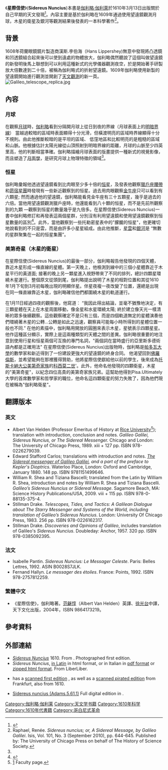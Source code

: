 {{expand|time=2015-10-17T05:20:03+00:00}}
{{refimprove|time=2015-10-17T05:20:03+00:00}}
{{Infobox Book 
| name                 = 星際信使
| image                = [[File:Sidereus_Nuncius_1610.Galileo.jpg|150px]]
| author               = [[伽利略·伽利萊|伽利略·伽利萊]]
| title_orig           = {{lang|it|Sidereus Nuncius, or, The Sidereal Messenger}}
| country              = [[威尼斯共和國|威尼斯共和國]]
| language             = [[新拉丁语|新拉丁语]]
| subject              = 
| genre                = 
| publisher            = 
| release_date         = 1610年
| media_type           = 
| pages                = 
| format               =
| isbn                 = 
}}
《'''星際信使'''》('''Sidereus Nuncius''')本書是[[伽利略·伽利萊|伽利略·伽利萊]]於1610年3月13日出版關於自己早期的天文發現<ref>{{Cite web|title = A Very Rare Book|url = http://www.newyorker.com/magazine/2013/12/16/a-very-rare-book|website = The New Yorker|access-date = 2016-01-11|archive-date = 2021-01-19|archive-url = https://web.archive.org/web/20210119094109/https://www.newyorker.com/magazine/2013/12/16/a-very-rare-book|dead-url = no}}</ref>。內容主要是基於伽利略在1609年通過使用望遠鏡觀測月球，木星的衛星及銀河等觀測結果後發表的一本科學著作<ref name="Raphael">Raphael, Renée. ''Sidereus nuncius; or, A Sidereal Message, by Galileo Galilei''. Isis, Vol. 101, No. 3 (September 2010), pp. 644-645. Published by: The University of Chicago Press on behalf of The History of Science Society.</ref>。

== 背景 ==
1608年荷蘭眼鏡鏡片製造商漢斯.李伯海（Hans Lippershey)無意中發現將凸透鏡和凹透鏡組合起來後可以使到遠處的物體放大，伽利略偶然聽說了這個叫做望遠鏡的新發明後馬上聯想到可以利用這種新式的光學儀器觀測夜空，於是開始著手研製放大倍數達到二十倍，被稱為伽利略式的折射望遠鏡。1609年伽利略使用新製的望遠鏡開始進行觀測並開創了[[天文觀測|天文觀測]]的新一頁。[[File:Galileo_telescope_replica.jpg|thumb]]

== 內容 ==
=== 月球 === 
在觀察[[月球|月球]]時，[[伽利略|伽利略]]看到分隔開月球上從日到夜的界線（月球表面上的[[晨昏圈|明暗界線]]） 當越過較暗的區域時表面顯得十分光滑，但橫渡明亮的區域時界線顯得十分不規則。由此他推斷較暗的是平坦的區域、 低窪地區和比較明亮的是粗糙的區域和山脈。他根據估計太陽光線從山頂照射到明暗界線的距離，月球的山脈至少四英里高，他的判斷相當準確。伽利略描繪月球表面的版畫提供一種新式的視覺影像，而且塑造了[[月面學|月面學]]，是研究月球上物理特徵的領域<ref name="Raphael"/>。

=== 恒星 === 
伽利略彙報他透過望遠鏡看到比肉眼至少多十倍的[[恒星|恒星]]，及發表他觀察[[獵戶座腰帶|獵戶座腰帶]]和[[昴宿星團|昴宿星團]]時發現有一些新近觀察到的恒星。過去用肉眼觀察[[金牛座|金牛座]]只可以看到有六顆星; 然而通過他的望遠鏡，伽利略能看見金牛座有三十五顆星，幾乎是過去的六倍。當他用望遠鏡觀測獵戶座時，他還能看到八十顆的恒星，而不是先前所觀察到的九顆 —觀察到恒星的數量幾乎是九倍多。在星際信使(Sidereus Nuncius)一書中伽利略修訂和再發表這兩個星群，分別沒有利用望遠鏡和使用望遠鏡觀察到恒星數量的區別<ref name="Spiller">{{cite journal |last=Spiller |first=Elizabeth A. |title=Reading through Galileo's Telescope: Margaret Cavendish and the Experience of Reading |journal={{link-en|美國文藝復興學會|The Renaissance Society of America|Renaissance Quarterly}} |volume=53 |issue=1 |year=2000 |pages=192–221 |publisher=The University of Chicago Press on behalf of the Renaissance Society of America |doi=10.2307/2901537 |jstor= }}</ref>。此外，當他觀察到一些托勒密星表中的"朦朧的恒星"，他更確切地說看到的不只是雲，而是由許多小星星組成。由此他推斷，[[星雲|星雲]]和[[銀河|銀河]]是 “無數的星群聚集在一起的恒星集團”。

=== 美第奇星（木星的衛星） ===
在星際信使(Sidereus Nuncius)的最後一部分，伽利略報告他發現的四個天體，靠近木星形成一條直線的星體。第一天晚上，他檢測到線中的三個小星體靠近于木星平行的黃道面; 接著的晚上另一顆星進入視野帶來了不同的排列，總計四顆星環繞木星運行。整個原文從頭到尾，伽利略提出說明了木星的相對位置和其從1610年1月下旬到3月初每晚出現的明顯伴星。伴星夜複一夜改變了位置，還總是出現在同一條直線靠近木星，伽利略確信他們都圍繞木星的軌道運行。

在1月11日經過四夜的觀察後，他寫道︰
“我因此得出結論，並毫不猶豫地決定，有三顆星體在天上在木星周圍移動，像金星和水星環繞太陽; 終於建立像天光一樣清晰的眾多後續觀察。這些觀察確定不是只有三個，而是四個軌道無定的星體演奏他們環繞著木星的公轉...公轉是如此之迅速，觀察員可能每小時所得到的星體位置一般也不同.” 
在他的素描中，伽利略用開放的圓圈來表示木星，星號表示四顆星星。他作這種區分顯示，實際上是這兩種類型的天體之間的差異。伽利略很重要的地注意到使用行星和恒星兩個可互換的專門名詞，"兩個詞在當時盛行的亞里斯多德術語內都是正確用法" 
在星際信使(Sidereus Nuncius)出版物時，伽利略是[[帕多瓦大學|帕多瓦大學]]的數學家和新近得到了一份建設更強大的望遠鏡的終身合同。
他渴望回到[[佛羅倫斯|佛羅倫斯]]，並希望能夠在那裡獲得贊助，他將星際信使獻給他以前的學生，後來成為[[托斯卡納大公|托斯卡納大公]][[美第奇家族|美第奇家族]]的[[科西莫二世|科西莫二世]]'。此外，他命名他發現的四顆衛星，木星的"美第奇星"，以紀念四位高貴的美第奇家族兄弟。這幫助他得到Pisa.Ultimately大學的首席數學家和哲學家的職位，他命名這四顆衛星的努力失敗了，因為他們現在被稱為"伽利略衛星"。


==翻譯版本==
===英文===
* Albert Van Helden (Professor Emeritus of History at [[萊斯大學|Rice University]]<ref>[http://search.rice.edu/people/detail/html/aGVsZGVu/] {{Wayback|url=http://search.rice.edu/people/detail/html/aGVsZGVu/ |date=20210806021316 }} Faculty page.</ref>); translation with introduction, conclusion and notes. ''Galileo Galilei, Sidereus Nuncius, or The Sidereal Messenger.'' Chicago and London: The University of Chicago Press, 1989. xiii + 127 pp. ISBN 978-0226279039.
* Edward Stafford Carlos; translations with introduction and notes. ''[https://archive.org/details/siderealmessenge80gali The Sidereal messenger of Galileo Galilei], and a part of the preface to Kepler's Dioptrics''. Waterloo Place, London: Oxford and Cambridge, January 1880. 148 pp. ISBN 9781151499646.
* William R. Shea and Tiziana Bascelli; translated from the Latin by William R. Shea, introduction and notes by William R. Shea and Tiziana Bascelli. ''Galileo’s Sidereus Nuncius or Sidereal Message''. Sagamore Beach, MA: Science History Publications/USA, 2009. viii + 115 pp. ISBN 978-0-88135-375-4.
* Stillman Drake. ''Telescopes, Tides, and Tactics: A Galilean Dialogue about The Starry Messenger and Systems of the World, including translation of Galileo’s Sidereus Nuncius''. London: University Of Chicago Press, 1983. 256 pp. ISBN 978-0226162317.
* Stillman Drake. ''Discoveries and Opinions of Galileo'', includes translation of Galileo's ''Sidereus Nuncius''. Doubleday: Anchor, 1957. 320 pp. ISBN 978-0385092395.

===法文===
* Isabelle Pantin. ''Sidereus Nuncius: Le Messager Celeste''. Paris: Belles Lettres, 1992. ASIN B0028S7JLK.
* Fernand Hallyn. ''Le messager des étoiles''. France: Points, 1992. ISBN 978-2757812259.

===繁體中文===
* 《星際信使》，伽利略著。[[范龢惇|范龢惇]]（Albert Van Helden）英譯、[[徐光台|徐光台]]中譯，天下文化出版，2004年，ISBN 9864173219。

==參考資料==
{{Reflist}}

==外部連結==
{{Wikisourcelang|la|Sidereus nuncius|''Sidereus Nuncius''}}
*[http://www.rarebookroom.org/Control/galsid/index.html ''Sidereus Nuncius''] {{Wayback|url=http://www.rarebookroom.org/Control/galsid/index.html |date=20210107150657 }} 1610. From {{link-en|珍善本室 (網站)|Rare Book Room|Rare Book Room}}. Photographed first edition.
*''Sidereus Nuncius'', [https://web.archive.org/web/20110629144745/http://www.liberliber.it/biblioteca/g/galilei/sidereus_nuncius/html/sidereus.htm in Latin] in html format, or in Italian in [https://web.archive.org/web/20130523012151/http://www.liberliber.it/mediateca/libri/g/galilei/sidereus_nuncius/pdf/sidere_p.pdf pdf format] or [https://web.archive.org/web/20130522230211/http://www.liberliber.it/mediateca/libri/g/galilei/sidereus_nuncius/html/sidere_h.zip zipped html format]. From LiberLiber.
* {{link-en|林達荷爾圖書館|Linda Hall Library|Linda Hall Library}} has a [http://lhldigital.lindahall.org/cdm/ref/collection/astro_early/id/68 scanned first edition] {{Wayback|url=http://lhldigital.lindahall.org/cdm/ref/collection/astro_early/id/68 |date=20201028133203 }}, as well as a [http://lhldigital.lindahall.org/cdm/ref/collection/astro_early/id/141/ scanned pirated edition] {{Wayback|url=http://lhldigital.lindahall.org/cdm/ref/collection/astro_early/id/141/ |date=20201023050142 }} from Frankfurt, also from 1610.
* [https://cudl.lib.cam.ac.uk/view/PR-ADAMS-00005-00061-00001/5 Sidereus nuncius (Adams.5.61.1)] {{Wayback|url=https://cudl.lib.cam.ac.uk/view/PR-ADAMS-00005-00061-00001/5 |date=20201205075906 }} Full digital edition in {{link-en|劍橋大學數位圖書館|Cambridge Digital Library|Cambridge Digital Library}}.

{{Galileo Galilei}}
{{Authority control}}
[[Category:伽利略·伽利莱|Category:伽利略·伽利莱]]
[[Category:天文学书籍|Category:天文学书籍]]
[[Category:1610年科学|Category:1610年科学]]
[[Category:1610年代書籍|Category:1610年代書籍]]
[[Category:哥白尼式革命|Category:哥白尼式革命]]
